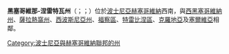 {{noteTA|1=zh-hk:黑塞哥維那; zh-tw:赫塞哥維納; zh-cn:黑塞哥维那;}}
{{Infomation of Subdivisions
| Flag     = File:Flag of Herzegovina-Neretva.svg
| FlagSize = 150px
| Seal     = File:Coat of arms of Herzegovina-Neretva.svg
| SealSize = 150px
| Name     = 黑塞哥維那-涅雷特瓦州
| Nation   = 波士尼亞赫塞哥維納
| enNation = Bosnia and Herzegovina
| Lang     = <small>[[波士尼亞語|波士尼亞語]]</small>
| oName    = <small>{{lang|bs|Hercegovačko-neretvanski kanton}}</small>
| Lang1    = <small>[[克羅埃西亞語|克羅埃西亞語]]</small>
| oName1   = <small>{{lang|hr|Hercegovačko-neretvanska županija}}</small>
| Lang2    = <small>[[塞爾維亞語|塞爾維亞語]]</small>
| oName2   = <small>{{lang|sr|Херцеговачко-неретвански кантон}}</small>
| Lv       = {{le|波斯尼亞和黑塞哥維那聯邦州份|Cantons of the Federation of Bosnia and Herzegovina|州}}
| Capital  = [[莫斯塔尔|莫斯塔尔]]
| tArea    = 4,401
| tPop     = 219,223
| PopYear  = 2004
| Map      = File:Herzegovina-Neretva in Federation of Bosnia and Herzegovina.svg
| MapSize  = 200px
}}
'''黑塞哥維那-涅雷特瓦州'''（{{lang-bs|Hercegovačko-neretvanski kanton}}；{{lang-hr|Hercegovačko-neretvanska županija}}；{{Lang-sr|Херцеговачко-неретвански кантон|translit=Hercegovačko-neretvanski kanton}}）位於[[波士尼亞赫塞哥維納|波士尼亞赫塞哥維納]]西南，與[[西黑塞哥維納州|西黑塞哥維納州]]、[[薩拉熱窩州|薩拉熱窩州]]、[[西波斯尼亞州|西波斯尼亞州]]、[[福察區|福察區]]、[[特雷比涅區|特雷比涅區]]、[[克羅地亞|克羅地亞]]及[[塞爾維亞|塞爾維亞]]相鄰。

{{Subdivisions of Bosnia and Herzegovina}}
{{欧洲行政区划小作品}}
[[Category:波士尼亞與赫塞哥維納聯邦的州|Category:波士尼亞與赫塞哥維納聯邦的州]]